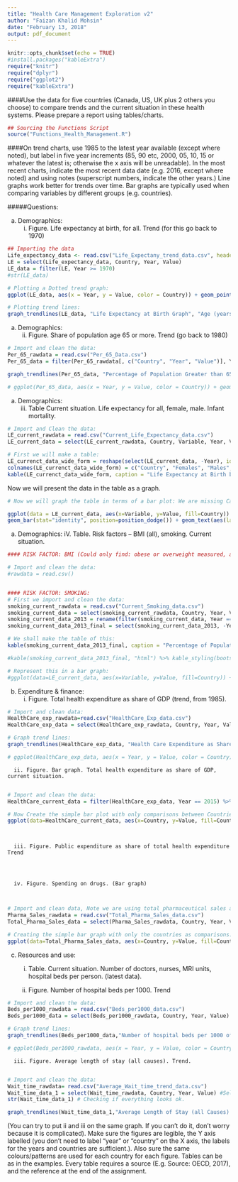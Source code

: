 ---
title: "Health Care Management Exploration v2"
author: "Faizan Khalid Mohsin"
date: "February 13, 2018"
output: pdf_document
---

```{r setup, include=FALSE}
knitr::opts_chunk$set(echo = TRUE)
#install.packages("kableExtra")
require("knitr")
require("dplyr")
require("ggplot2")
require("kableExtra")
```


####Use the data for five countries (Canada, US, UK plus 2 others you choose) to compare trends and the current situation in these health systems. Please prepare a report using tables/charts.

```{r Importing Life Expectancy data, echo=FALSE}

## Sourcing the Functions Script
source("Functions_Health_Management.R")

```


####On trend charts, use 1985 to the latest year available (except where noted), but label in five year increments (85, 90 etc, 2000, 05, 10, 15 or whatever the latest is; otherwise the x axis will be unreadable). In the most recent charts, indicate the most recent data date (e.g. 2016, except where noted) and using notes (superscript numbers, indicate the other years.) Line graphs work better for trends over time. Bar graphs are typically used when comparing variables by different groups (e.g. countries).

#####Questions: 

a. Demographics:
      i. Figure. Life expectancy at birth, for all. Trend (for this go back to 1970)
      
```{r Life Expectancy, echo=FALSE}

## Importing the data
Life_expectancy_data <- read.csv("Life_Expectany_trend_data.csv", header = TRUE)
LE = select(Life_expectancy_data, Country, Year, Value)
LE_data = filter(LE, Year >= 1970)
#str(LE_data)

# Plotting a Dotted trend graph:
ggplot(LE_data, aes(x = Year, y = Value, color = Country)) + geom_point() + ggtitle("Life Expectancy at Birth Graph with points version")

# Plotting trend lines:
graph_trendlines(LE_data, "Life Expectancy at Birth Graph", "Age (years)")

```

a. Demographics:
      ii. Figure. Share of population age 65 or more. Trend (go back to 1980)
      
```{r, echo=FALSE}

# Import and clean the data:
Per_65_rawdata = read.csv("Per_65_Data.csv")
Per_65_data = filter(Per_65_rawdata[, c("Country", "Year", "Value")], Year>=1980)

graph_trendlines(Per_65_data, "Percentage of Population Greater than 65 years", "Percentage of Population greater than 65 years (%)")

# ggplot(Per_65_data, aes(x = Year, y = Value, color = Country)) + geom_line() + ggtitle("Percentage of Population Greater than 65 years") + labs(y = "Percentage of Population greater than 65 years (%)")  # + theme(legend.position="bottomright")

```

a. Demographics:
      iii. Table Current situation. Life expectancy for all, female, male. Infant mortality.
      
```{r, echo = FALSE}

# Import and Clean the data:
LE_current_rawdata = read.csv("Current_Life_Expectancy_data.csv")
LE_current_data = select(LE_current_rawdata, Country, Variable, Year, Value)

# First we will make a table:
LE_currenct_data_wide_form = reshape(select(LE_current_data, -Year), idvar = "Country", timevar = "Variable", direction = "wide")
colnames(LE_currenct_data_wide_form) = c("Country", "Females", "Males", "Total Population")
kable(LE_currenct_data_wide_form, caption = "Life Expectancy at Birth by Country and Gender.", align = c("l", "c", "c", "c"))
```

Now we will present the data in the table as a graph. 

```{r echo = FALSE}
# Now we will graph the table in terms of a bar plot: We are missing Canada

ggplot(data = LE_current_data, aes(x=Variable, y=Value, fill=Country)) +
geom_bar(stat="identity", position=position_dodge()) + geom_text(aes(label=Value), vjust=1.6, color="white", position = position_dodge(0.9), size=3.5) + ggtitle("Comparing Current Life Expectancy at Birth over Sex and Countries.")+ labs(x = "", y = "Age (years)")


```

a. Demographics:
      iV. Table. Risk factors – BMI (all), smoking. Current situation.
      
```{r, echo=FALSE, results = 'asis'}

#### RISK FACTOR: BMI (Could only find: obese or overweight measured, as the losest var)

# Import and clean the data:
#rawdata = read.csv()


#### RISK FACTOR: SMOKING:
# First we import and clean the data:
smoking_current_rawdata = read.csv("Current_Smoking_data.csv")
smoking_current_data = select(smoking_current_rawdata, Country, Year, Value)
smoking_current_data_2013 = rename(filter(smoking_current_data, Year == 2013), "% of population aged 15+ who are daily smokers" = Value)
smoking_current_data_2013_final = select(smoking_current_data_2013, -Year)

# We shall make the table of this:
kable(smoking_current_data_2013_final, caption = "Percentage of Population aged 15+ Who are Daily Smokers for the Year 2013", align = c("l", "c"))

#kable(smoking_current_data_2013_final, "html") %>% kable_styling(bootstrap_options = "striped", full_width = F)

# Represent this in a bar graph:
#ggplot(data=LE_current_data, aes(x=Variable, y=Value, fill=Country)) + geom_bar(stat="identity", position=position_dodge()) + geom_text(aes(label=Value), vjust=1.6, color="white", position = position_dodge(0.9), size=3.5) + ggtitle("Current Life Expectation For Male, Female, and Total Population at Birth of \n different Countries")+ labs(y = "Age (years)")

```

  
b. Expenditure & finance:
      i. Figure. Total health expenditure as share of GDP (trend, from 1985).
      
```{r, echo = FALSE}
# Import and clean data:
HealthCare_exp_rawdata=read.csv("HealthCare_Exp_data.csv")
HealthCare_exp_data = select(HealthCare_exp_rawdata, Country, Year, Value)

# Graph trend lines:
graph_trendlines(HealthCare_exp_data, "Health Care Expenditure as Share of GDP since 1985", "Percentage Share of GDP")

# ggplot(HealthCare_exp_data, aes(x = Year, y = Value, color = Country)) + geom_line() + ggtitle("Health Care Expenditure as Share of GDP from 1985") + labs(y = "Percentage Share of GDP ")

```


      ii. Figure. Bar graph. Total health expenditure as share of GDP, current situation.
      
```{r, echo = FALSE}

# Import and clean the data:
HealthCare_current_data = filter(HealthCare_exp_data, Year == 2015) %>% mutate(ValueR = round(Value, 1))

# Now Create the simple bar plot with only comparisons between Countries:
ggplot(data=HealthCare_current_data, aes(x=Country, y=Value, fill=Country)) + geom_bar(stat="identity") + geom_text(aes(label=ValueR), vjust=1.6, color="white", size=3.5) + ggtitle("Health Care Expenditure as Share of GDP for 2015")+ labs(y = "Percentage Share of GDP")

                                                                                  
```

      iii. Figure. Public expenditure as share of total health expenditure Trend
      
      
```{r}

```


      iv. Figure. Spending on drugs. (Bar graph)
      
      
```{r, echo= FALSE}

# Import and clean data, Note we are using total pharmaceutical sales as "Spending on drugs"
Pharma_Sales_rawdata = read.csv("Total_Pharma_Sales_data.csv")
Total_Pharma_Sales_data = select(Pharma_Sales_rawdata, Country, Year, Value) %>% filter(Year == 2015) # 2015 is the latest most complete year with only US mississing. 

# Creating the simple bar graph with only the countries as comparisons: 
ggplot(data=Total_Pharma_Sales_data, aes(x=Country, y=Value, fill=Country)) + geom_bar(stat="identity") + geom_text(aes(label=Value), vjust=1.6, color="white", size=3.5) + ggtitle("Total Pharmaceutical Sales in 2015 as Per Capita  in US$")+ labs(y = "Dollars ($)")


```

  
  
c. Resources and use:
      i. Table. Current situation. Number of doctors, nurses, MRI units, hospital beds per person. (latest data).
      

      
      ii. Figure. Number of hospital beds per 1000. Trend
      
      
```{r, echo=FALSE}

# Import and clean the data:
Beds_per1000_rawdata = read.csv("Beds_per1000_data.csv")
Beds_per1000_data = select(Beds_per1000_rawdata, Country, Year, Value)

# Graph trend lines:
graph_trendlines(Beds_per1000_data,"Number of hospital beds per 1000 of the Population since 1985", "Number of hospital beds per 1000 of the Population" )

# ggplot(Beds_per1000_rawdata, aes(x = Year, y = Value, color = Country)) + geom_line() + ggtitle("Number of hospital beds per 1000 of the Population since 1985") + labs(y = "Number of hospital beds per 1000 of the Population")

```


      iii. Figure. Average length of stay (all causes). Trend.
      
```{r}

# Import and clean the data:
Wait_time_rawdata= read.csv("Average_Wait_time_trend_data.csv")
Wait_time_data_1 = select(Wait_time_rawdata, Country, Year, Value) #Selecting relevant columns
str(Wait_time_data_1) # Checking if everything looks ok.

graph_trendlines(Wait_time_data_1,"Average Length of Stay (all Causes) since 1985", "Days" )


```

  
(You can try to put ii and iii on the same graph. If you can’t do it, don’t worry because it is complicated).
Make sure the figures are legible, the Y axis labelled (you don’t need to label “year” or “country” on the X axis, the labels for the years and countries are sufficient.). Also sure the same colours/patterns are used for each country for each figure. Tables can be as in the examples. Every table requires a source (E.g. Source: OECD, 2017), and the reference at the end of the assignment.

